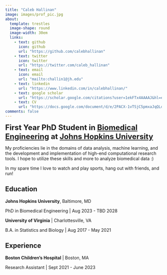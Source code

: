 ```yaml
---
title: "Caleb Hallinan"
image: images/prof_pic.jpg
about:
  template: trestles
  image-shape: round
  image-width: 30em
  links:
    - text: github
      icon: github
      url: "https://github.com/calebhallinan"
    - text: twitter
      icon: twitter
      url: "https://twitter.com/caleb_hallinan"
    - text: email
      icon: email
      url: "mailto:challin1@jh.edu"
    - text: linkedin
      url: "https://www.linkedin.com/in/calebhallinan/"
    - text: google scholar
      url: "https://scholar.google.com/citations?user=1ekFTx4AAAAJ&hl=en&authuser=1"
    - text: CV
      url: "https://docs.google.com/document/d/e/2PACX-1vTSjC5pmxaJqQLdkt6t1VrNDWARMSHXSzl07WKiLPggYqaM9T3X5KjSjFNxcMb0SbecpGsLkDorb2RX/pub"
comments: false
---
```


::: column-body
<font size= "5"> **First Year PhD Student in [Biomedical Engineering](https://www.bme.jhu.edu/) at [Johns Hopkins University](https://www.jhu.edu/)** </font>

My proficiencies lie in the domains of data analysis, machine learning, and the development and implementation of high-end computational research tools. I hope to utilize these skills and more to analyze biomedical data :)

In my spare time I love to watch and play sports, hang out with friends, and run!


## Education

**Johns Hopkins University**, Baltimore, MD

PhD in Biomedical Engineering | Aug 2023 - TBD 2028

**University of Virginia** | Charlottesville, VA

B.A. in Statistics and Biology | Aug 2017 - May 2021

## Experience

**Boston Children's Hospital** | Boston, MA

Research Assistant | Sept 2021 - June 2023

:::